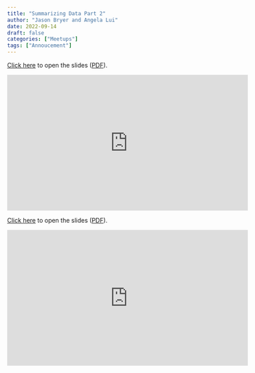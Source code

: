 ```yaml
---
title: "Summarizing Data Part 2"
author: "Jason Bryer and Angela Lui"
date: 2022-09-14
draft: false
categories: ["Meetups"]
tags: ["Annoucement"]
---
```



[Click here](/slides/02-Summarizing_Data.html#1) to open the slides ([PDF](/slides/02-Summarizing_Data.pdf)).

<iframe width="560" height="315" src="https://www.youtube.com/embed/mZwF_TLieQE" title="YouTube video player" frameborder="0" allow="accelerometer; autoplay; clipboard-write; encrypted-media; gyroscope; picture-in-picture" allowfullscreen></iframe>

<!--more-->

[Click here](/slides/02-Summarizing_Data.html#1) to open the slides ([PDF](/slides/02-Summarizing_Data.pdf)).

<iframe width="560" height="315" src="https://www.youtube.com/embed/mZwF_TLieQE" title="YouTube video player" frameborder="0" allow="accelerometer; autoplay; clipboard-write; encrypted-media; gyroscope; picture-in-picture" allowfullscreen></iframe>




